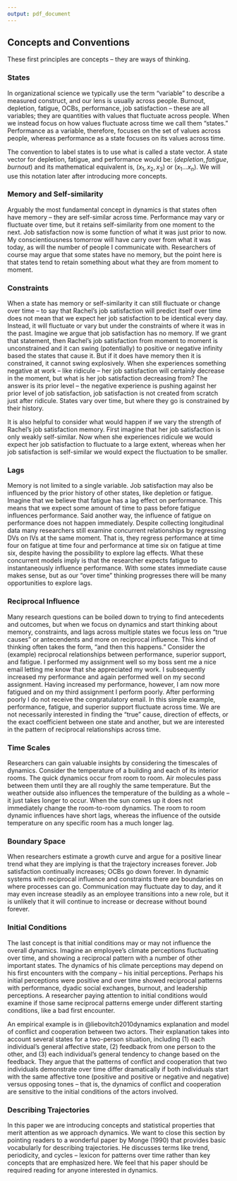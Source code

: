 ```yaml
---
output: pdf_document
---
```


## Concepts and Conventions

These first principles are concepts -- they are ways of thinking.

### States

In organizational science we typically use the term "variable" to describe a measured construct, and our lens is usually across people. Burnout, depletion, fatigue, OCBs, performance, job satisfaction -- these are all variables; they are quantities with values that fluctuate across people. When we instead focus on how values fluctuate across time we call them "states." Performance as a variable, therefore, focuses on the set of values across people, whereas performance as a state focuses on its values across time. 

The convention to label states is to use what is called a state vector. A state vector for depletion, fatigue, and performance would be: $(depletion, fatigue, burnout)$ and its mathematical equivalent is, $(x_1, x_2, x_3)$ or $(x_1 ...x_n)$. We will use this notation later after introducing more concepts.

### Memory and Self-similarity

Arguably the most fundamental concept in dynamics is that states often have memory -- they are self-similar across time. Performance may vary or fluctuate over time, but it retains self-similarity from one moment to the next. Job satisfaction now is some function of what it was just prior to now. My conscientiousness tomorrow will have carry over from what it was today, as will the number of people I communicate with. Researchers of course may argue that some states have no memory, but the point here is that states tend to retain something about what they are from moment to moment. 

### Constraints

When a state has memory or self-similarity it can still fluctuate or change over time -- to say that Rachel's job satisfaction will predict itself over time does not mean that we expect her job satisfaction to be identical every day. Instead, it will fluctuate or vary but under the constraints of where it was in the past. Imagine we argue that job satisfaction has no memory. If we grant that statement, then Rachel's job satisfaction from moment to moment is unconstrained and it can swing (potentially) to positive or negative infinity based the states that cause it. But if it does have memory then it is constrained, it cannot swing explosively. When she experiences something negative at work -- like ridicule -- her job satisfaction will certainly decrease in the moment, but what is her job satisfaction decreasing from? The answer is its prior level -- the negative experience is pushing against her prior level of job satisfaction, job satisfaction is not created from scratch just after ridicule. States vary over time, but where they go is constrained by their history.

It is also helpful to consider what would happen if we vary the strength of Rachel's job satisfaction memory. First imagine that her job satisfaction is only weakly self-similar. Now when she experiences ridicule we would expect her job satisfaction to fluctuate to a large extent, whereas when her job satisfaction is self-similar we would expect the fluctuation to be smaller. 

### Lags

Memory is not limited to a single variable. Job satisfaction may also be influenced by the prior history of other states, like depletion or fatigue. Imagine that we believe that fatigue has a lag effect on performance. This means that we expect some amount of time to pass before fatigue influences performance. Said another way, the influence of fatigue on performance does not happen immediately. Despite collecting longitudinal data many researchers still examine concurrent relationships by regressing DVs on IVs at the same moment. That is, they regress performance at time four on fatigue at time four and performance at time six on fatigue at time six, despite having the possibility to explore lag effects. What these concurrent models imply is that the researcher expects fatigue to instantaneously influence performance. With some states immediate cause makes sense, but as our "over time" thinking progresses there will be many opportunities to explore lags. 

### Reciprocal Influence

Many research questions can be boiled down to trying to find antecedents and outcomes, but when we focus on dynamics and start thinking about memory, constraints, and lags across multiple states we focus less on "true causes" or antecendents and more on reciprocal influence. This kind of thinking often takes the form, "and then this happens." Consider the (example) reciprocal relationships between performance, superior support, and fatigue. I performed my assignment well so my boss sent me a nice email letting me know that she appreciated my work. I subsequently increased my performance and again performed well on my second assignment. Having increased my performance, however, I am now more fatigued and on my third assignment I perform poorly. After performing poorly I do not receive the congratulatory email. In this simple example, performance, fatigue, and superior support fluctuate across time. We are not necessarily interested in finding the "true" cause, direction of effects, or the exact coefficient between one state and another, but we are interested in the pattern of reciprocal relationships across time. 

### Time Scales

Researchers can gain valuable insights by considering the timescales of dynamics. Consider the temperature of a building and each of its interior rooms. The quick dynamics occur from room to room. Air molecules pass between them until they are all roughly the same temperature. But the weather outside also influences the temperature of the building as a whole -- it just takes longer to occur. When the sun comes up it does not immediately change the room-to-room dynamics. The room to room dynamic influences have short lags, whereas the influence of the outside temperature on any specific room has a much longer lag.

### Boundary Space

When researchers estimate a growth curve and argue for a positive linear trend what they are implying is that the trajectory increases forever. Job satisfaction continually increases; OCBs go down forever. In dynamic systems with reciprocal influence and constraints there are boundaries on where processes can go. Communication may fluctuate day to day, and it may even increase steadily as an employee transitions into a new role, but it is unlikely that it will continue to increase or decrease without bound forever. 

### Initial Conditions

The last concept is that initial conditions may or may not influence the overall dynamics. Imagine an employee's climate perceptions fluctuating over time, and showing a reciprocal pattern with a number of other important states. The dynamics of his climate perceptions may depend on his first encounters with the company -- his initial perceptions. Perhaps his initial perceptions were positive and over time showed reciprocal patterns with performance, dyadic social exchanges, burnout, and leadership perceptions. A researcher paying attention to initial conditions would examine if those same reciprocal patterns emerge under different starting conditions, like a bad first encounter.

An empirical example is in @liebovitch2010dynamics explanation and model of conflict and cooperation between two actors. Their explanation takes into account several states for a two-person situation, including (1) each individual's general affective state, (2) feedback from one person to the other, and (3) each individual's general tendency to change based on the feedback. They argue that the patterns of conflict and cooperation that two individuals demonstrate over time differ dramatically if both individuals start with the same affective tone (positive and positive or negative and negative) versus opposing tones -- that is, the dynamics of conflict and cooperation are sensitive to the initial conditions of the actors involved. 

### Describing Trajectories

In this paper we are introducing concepts and statistical properties that merit attention as we approach dynamics. We want to close this section by pointing readers to a wonderful paper by Monge (1990) that provides basic vocabularly for describing trajectories. He discusses terms like trend, periodicity, and cycles -- lexicon for patterns over time rather than key concepts that are emphasized here. We feel that his paper should be required reading for anyone interested in dynamics. 

